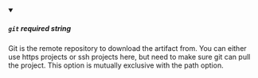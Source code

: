 
<details className="config-field" data-expandable="false" open>
<summary>

##### `git` <span class="config-field-required" data-required="false">required</span> <span class="config-field-type">string</span> <span class="config-field-default"></span>

Git is the remote repository to download the artifact from. You can either use
https projects or ssh projects here, but need to make sure git can pull the project.
This option is mutually exclusive with the path option.

</summary>



</details>
